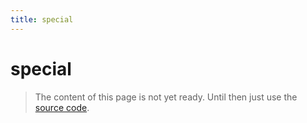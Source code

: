 ```yaml
---
title: special
---
```


# special

> The content of this page is not yet ready. Until then just use the [source code](https://github.com/fabian-hiller/valibot/blob/main/library/src/schemas/special/special.ts).

